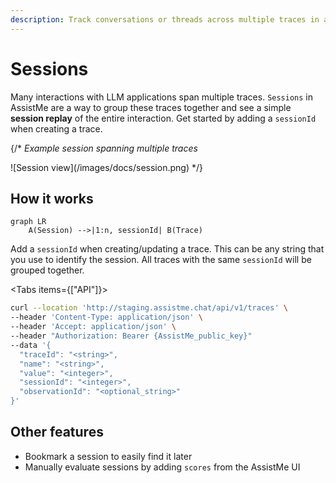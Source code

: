 ```yaml
---
description: Track conversations or threads across multiple traces in a single session.
---
```


# Sessions

Many interactions with LLM applications span multiple traces. `Sessions` in AssistMe are a way to group these traces together and see a simple **session replay** of the entire interaction. Get started by adding a `sessionId` when creating a trace.

{/* _Example session spanning multiple traces_

<Frame border fullWidth>
  ![Session view](/images/docs/session.png)
</Frame> */}

## How it works

```mermaid
graph LR
    A(Session) -->|1:n, sessionId| B(Trace)
```

Add a `sessionId` when creating/updating a trace. This can be any string that you use to identify the session. All traces with the same `sessionId` will be grouped together.

<Tabs items={["API"]}>
  <Tab>
 
  ```bash
  curl --location 'http://staging.assistme.chat/api/v1/traces' \
  --header 'Content-Type: application/json' \
  --header 'Accept: application/json' \
  --header "Authorization: Bearer {AssistMe_public_key}"
  --data '{
    "traceId": "<string>",
    "name": "<string>",
    "value": "<integer>",
    "sessionId": "<integer>",
    "observationId": "<optional_string>"
  }'
  ```
 
  </Tab>


</Tabs>


## Other features

- Bookmark a session to easily find it later
- Manually evaluate sessions by adding `scores` from the AssistMe UI
